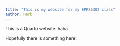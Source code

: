 ```yaml
---
title: "This is my website for my EPPS6302 class"
author: Herb
---
```


This is a Quarto website. haha

Hopefully there is something here!
